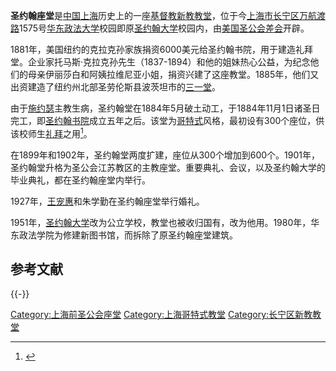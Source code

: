 '''圣约翰座堂'''是[[中国|中国]][[上海|上海]]历史上的一座[[基督教|基督教]][[新教|新教]][[教堂|教堂]]，位于今[[上海市|上海市]][[长宁区|长宁区]][[万航渡路|万航渡路]]1575号[[华东政法大学|华东政法大学]]校园即原[[圣约翰大学_(上海)|圣约翰大学]]校园内，由[[美国圣公会差会|美国圣公会差会]]开辟。

1881年，美国纽约的克拉克孙家族捐资6000美元给圣约翰书院，用于建造礼拜堂。企业家托马斯·克拉克孙先生（1837-1894）和他的姐妹热心公益，为纪念他们的母亲伊丽莎白和阿姨拉维尼亚小姐，捐资兴建了这座教堂。1885年，他们又出资建造了纽约州北部圣劳伦斯县波茨坦市的[[三一堂_(纽约州波茨坦)|三一堂]]。

由于[[施约瑟|施约瑟]]主教生病，圣约翰堂在1884年5月破土动工，于1884年11月1日诸圣日完工，即[[圣约翰书院|圣约翰书院]]成立五年之后。该堂为[[哥特式建筑|哥特式]]风格，最初设有300个座位，供该校师生[[礼拜|礼拜]]之用<ref>{{Cite web |url=http://www.shtong.gov.cn/newsite/node2/node2245/node75195/node75204/node75303/node75317/userobject1ai92055.html |title=上海宗教志 >> 第五编基督教 >> 第一章场所 >> 第二节　差会所属教堂 |accessdate=2019-04-20 |archive-date=2012-12-17 |archive-url=https://web.archive.org/web/20121217070359/http://www.shtong.gov.cn/newsite/node2/node2245/node75195/node75204/node75303/node75317/userobject1ai92055.html |dead-url=no }}</ref>。

在1899年和1902年，圣约翰堂两度扩建，座位从300个增加到600个。1901年，圣约翰堂升格为圣公会江苏教区的主教座堂。重要典礼、会议，以及圣约翰大学的毕业典礼，都在圣约翰座堂内举行。

1927年，[[王宠惠|王宠惠]]和朱学勤在圣约翰座堂举行婚礼。

1951年，[[圣约翰大学_(上海)|圣约翰大学]]改为公立学校，教堂也被收归国有，改为他用。1980年，华东政法学院为修建新图书馆，而拆除了原圣约翰座堂建筑。

==参考文献==
{{Reflist}}

{{-}}

[[Category:上海前圣公会座堂|Category:上海前圣公会座堂]]
[[Category:上海哥特式教堂|Category:上海哥特式教堂]]
[[Category:长宁区新教教堂|Category:长宁区新教教堂]]